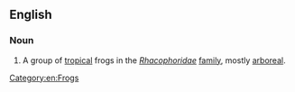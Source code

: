 ==English==
{{wikipedia|Rhacophoridae}}

===Noun===
{{en-noun|sg=[[moss]] [[frog]]}}

# A group of [[tropical]] frogs in the ''[[Rhacophoridae]]'' [[family]], mostly [[arboreal]].

[[Category:en:Frogs]]